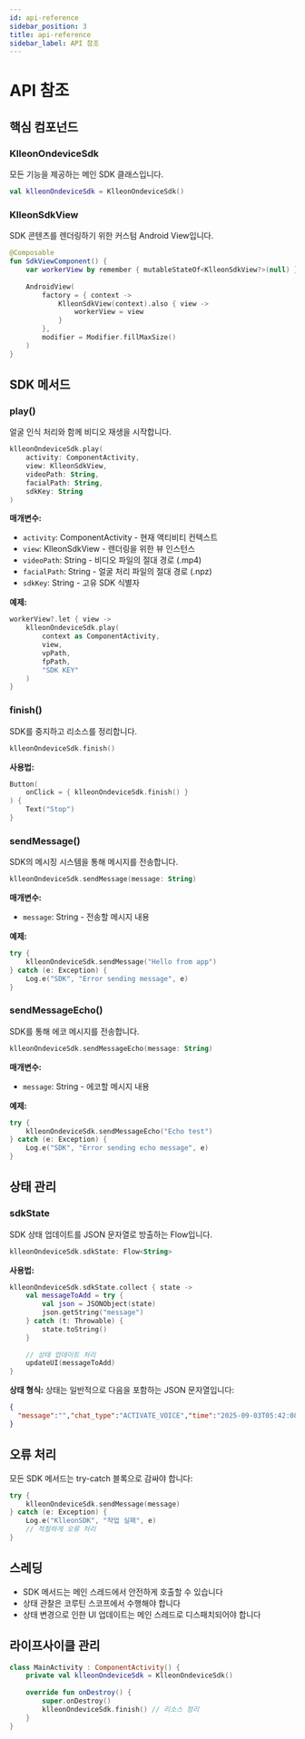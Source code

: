 ```yaml
---
id: api-reference
sidebar_position: 3
title: api-reference
sidebar_label: API 참조
---
```

# API 참조

## 핵심 컴포넌드

### KlleonOndeviceSdk

모든 기능을 제공하는 메인 SDK 클래스입니다.

```kotlin
val klleonOndeviceSdk = KlleonOndeviceSdk()
```

### KlleonSdkView

SDK 콘텐츠를 렌더링하기 위한 커스텀 Android View입니다.

```kotlin
@Composable
fun SdkViewComponent() {
    var workerView by remember { mutableStateOf<KlleonSdkView?>(null) }
    
    AndroidView(
        factory = { context ->
            KlleonSdkView(context).also { view ->
                workerView = view
            }
        },
        modifier = Modifier.fillMaxSize()
    )
}
```

## SDK 메서드

### play()

얼굴 인식 처리와 함께 비디오 재생을 시작합니다.

```kotlin
klleonOndeviceSdk.play(
    activity: ComponentActivity,
    view: KlleonSdkView,
    videoPath: String,
    facialPath: String,
    sdkKey: String
)
```

**매개변수:**
- `activity`: ComponentActivity - 현재 액티비티 컨텍스트
- `view`: KlleonSdkView - 렌더링을 위한 뷰 인스턴스
- `videoPath`: String - 비디오 파일의 절대 경로 (.mp4)
- `facialPath`: String - 얼굴 처리 파일의 절대 경로 (.npz)
- `sdkKey`: String - 고유 SDK 식별자

**예제:**
```kotlin
workerView?.let { view ->
    klleonOndeviceSdk.play(
        context as ComponentActivity,
        view,
        vpPath,
        fpPath,
        "SDK KEY"
    )
}
```

### finish()

SDK를 중지하고 리소스를 정리합니다.

```kotlin
klleonOndeviceSdk.finish()
```

**사용법:**
```kotlin
Button(
    onClick = { klleonOndeviceSdk.finish() }
) {
    Text("Stop")
}
```

### sendMessage()

SDK의 메시징 시스템을 통해 메시지를 전송합니다.

```kotlin
klleonOndeviceSdk.sendMessage(message: String)
```

**매개변수:**
- `message`: String - 전송할 메시지 내용

**예제:**
```kotlin
try {
    klleonOndeviceSdk.sendMessage("Hello from app")
} catch (e: Exception) {
    Log.e("SDK", "Error sending message", e)
}
```

### sendMessageEcho()

SDK를 통해 에코 메시지를 전송합니다.

```kotlin
klleonOndeviceSdk.sendMessageEcho(message: String)
```

**매개변수:**
- `message`: String - 에코할 메시지 내용

**예제:**
```kotlin
try {
    klleonOndeviceSdk.sendMessageEcho("Echo test")
} catch (e: Exception) {
    Log.e("SDK", "Error sending echo message", e)
}
```

## 상태 관리

### sdkState

SDK 상태 업데이트를 JSON 문자열로 방출하는 Flow입니다.

```kotlin
klleonOndeviceSdk.sdkState: Flow<String>
```

**사용법:**
```kotlin
klleonOndeviceSdk.sdkState.collect { state ->
    val messageToAdd = try {
        val json = JSONObject(state)
        json.getString("message")
    } catch (t: Throwable) {
        state.toString()
    }
    
    // 상태 업데이트 처리
    updateUI(messageToAdd)
}
```

**상태 형식:**
상태는 일반적으로 다음을 포함하는 JSON 문자열입니다:
```json
{
  "message":"","chat_type":"ACTIVATE_VOICE","time":"2025-09-03T05:42:08.394975295","id":"99dd3ab3-53c4-4418-bee4-b1fbaea272aa"
}
```

## 오류 처리

모든 SDK 메서드는 try-catch 블록으로 감싸야 합니다:

```kotlin
try {
    klleonOndeviceSdk.sendMessage(message)
} catch (e: Exception) {
    Log.e("KlleonSDK", "작업 실패", e)
    // 적절하게 오류 처리
}
```

## 스레딩

- SDK 메서드는 메인 스레드에서 안전하게 호출할 수 있습니다
- 상태 관찰은 코루틴 스코프에서 수행해야 합니다
- 상태 변경으로 인한 UI 업데이트는 메인 스레드로 디스패치되어야 합니다

## 라이프사이클 관리

```kotlin
class MainActivity : ComponentActivity() {
    private val klleonOndeviceSdk = KlleonOndeviceSdk()
    
    override fun onDestroy() {
        super.onDestroy()
        klleonOndeviceSdk.finish() // 리소스 정리
    }
}
```
